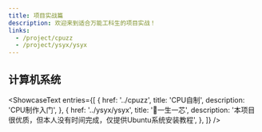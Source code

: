 ```yaml
---
title: 项目实战篇
description: 欢迎来到适合万能工科生的项目实战！
links:
  - /project/cpuzz
  - /project/ysyx/ysyx
---
```



## 计算机系统

<ShowcaseText
  entries={[
    {
      href: '../cpuzz',
      title: 'CPU自制',
      description: 'CPU制作入门',
    },
    {
      href: '../ysyx/ysyx',
      title: '🚯一生一芯',
      description: '本项目很优质，但本人没有时间完成，仅提供Ubuntu系统安装教程',
    },
  ]}
/>

